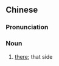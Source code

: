 ==Chinese==
{{zh-forms|s=𠮶便}}

===Pronunciation===
{{zh-pron
|c=go2 bin6
|cat=n
}}

===Noun===
{{zh-noun}}

# {{lb|zh|Cantonese}} [[there]]; that side